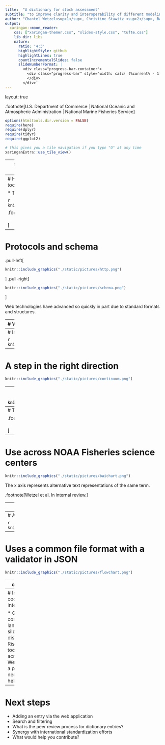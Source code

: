 ```yaml
---
title:  "A dictionary for stock assessment"
subtitle: "to improve clarity and interoperability of different modeling software."
author: "Chantel Wetzel<sup>1</sup>, Christine Stawitz <sup>2</sup>, Bai Li<sup>3</sup>,<br> Kelli Johnson<sup>1</sup>, Giselle Schmitz<sup>2</sup> <br>1 NOAA Fisheries,NWFSC, Seattle, WA <br>2 NOAA Fisheries, OST, Seattle, WA<br> 3 ECS in support of NOAA Fisheries <br> "
output:
  xaringan::moon_reader:
    css: ["xaringan-themer.css", "slides-style.css", "tufte.css"]
    lib_dir: libs
    nature:
      ratio: '4:3'
      highlightStyle: github
      highlightLines: true
      countIncrementalSlides: false
      slideNumberFormat: |
        <div class="progress-bar-container">
          <div class="progress-bar" style="width: calc( (%current% - 1) / (%total% - 1) * 100%);">
          </div>
        </div>`
---
```

layout: true

.footnote[U.S. Department of Commerce | National Oceanic and Atmospheric Administration | National Marine Fisheries Service]


```r
options(htmltools.dir.version = FALSE)
require(here)
require(dplyr)
require(tidyr)
require(ggplot2)
```

```r
# this gives you a tile navigation if you type "O" at any time
xaringanExtra::use_tile_view()
```
---
# Shift to bring data science tools and workflows into science

```r
knitr::include_graphics("./static/pictures/openscapes.png")
```
.footnote[Lowndes et al. 2017 <br><br>]

---
# However, workflow standardization is needed to utilize the tools

* The tool is one step of a workflow

```r
knitr::include_graphics("./static/pictures/dataone.png")
```

.footnote[Reichman et al. 2011. <br><br>]

---
# Protocols and schema 
.pull-left[
```r
knitr::include_graphics("./static/pictures/http.png")
```
]
.pull-right[
```r
knitr::include_graphics("./static/pictures/schema.png")
```
]

Web technologies have advanced so quickly in part due to standard formats and structures.

---
# We are a long way from this in fisheries

.pull-left[
```r
knitr::include_graphics("./static/pictures/Andre_portrait_FINAL_SCAN.jpg")
```
]
.pull-right[
.bluebox[
"There's no common method or definition for what a projection is." Andr&eacute;, in August 2022
]
]

---
# In other words..

```r
knitr::include_graphics("./static/pictures/standards_2x.png")
```


---
# A step in the right direction

```r
knitr::include_graphics("./static/pictures/continuum.png")
```


---
# This is not a new idea
* NMFS glossary [Blackhart, Stanton, and Shimada, 2006](http://www.st.nmfs.gov/st4/documents/F_Glossary.pdf)
* ICES [DATSU](http://datsu.ices.dk/web/selRep.aspx)
```r
knitr::include_graphics("./static/pictures/Sarda4.png")
```


---
# Total use across 20 terms
```r
knitr::include_graphics("./static/pictures/summedacross.png")
```


.footnote[Wetzel et al. In internal review. <br><br>]
---
# Use across NOAA Fisheries science centers

```r
knitr::include_graphics("./static/pictures/baichart.png")
```
The x axis represents alternative text representations of the same term.


.footnote[Wetzel et al. In internal review.]

---
# {fishdictionary} an `R` package 

```r
knitr::include_graphics("./inst/figures/imgfile.png")
```


.footnote[Wetzel et al. In internal review. <br> <br>]

---
# An entry

```r
knitr::include_graphics("./static/pictures/entry.png")
```

---
# Uses a common file format with a validator in JSON

```r
knitr::include_graphics("./static/pictures/flowchart.png")
```


---
class: middle

# https://github.org/nmfs-fish-tools/fishdictionary


---
# Increasing coordination and interdisciplinarity

* Gives a common language across silos and disciplines
* Rise of code and tool sharing across the US
* We are creating a platform but need others to help populate it!

---
# Next steps

* Adding an entry via the web application
* Search and filtering
* What is the peer review process for dictionary entries?
* Synergy with international standardization efforts
* What would help you contribute?